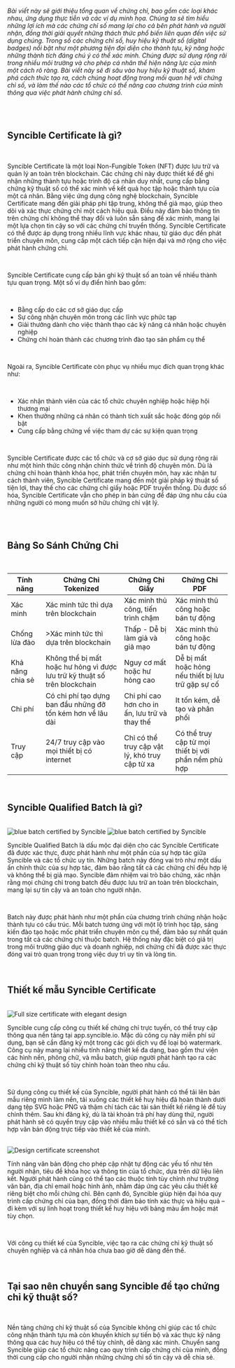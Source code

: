 _Bài viết này sẽ giới thiệu tổng quan về chứng chỉ, bao gồm các loại khác nhau, ứng dụng thực tiễn và các ví dụ minh họa. Chúng ta sẽ tìm hiểu những lợi ích mà các chứng chỉ số mang lại cho cả bên phát hành và người nhận, đồng thời giải quyết những thách thức phổ biến liên quan đến việc sử dụng chúng. Trong số các chứng chỉ số, huy hiệu kỹ thuật số (digital badges) nổi bật như một phương tiện đại diện cho thành tựu, kỹ năng hoặc những thành tích đáng chú ý có thể xác minh. Chúng được sử dụng rộng rãi trong nhiều môi trường và cho phép cá nhân thể hiện năng lực của mình một cách rõ ràng. Bài viết này sẽ đi sâu vào huy hiệu kỹ thuật số, khám phá cách thức tạo ra, cách chúng hoạt động trong mối quan hệ với chứng chỉ số, và làm thế nào các tổ chức có thể nâng cao chương trình của mình thông qua việc phát hành chứng chỉ số._

<br/>
<div className="border"></div>
<br />

## <div id="syncible-certificate" className="scroll-mt-[100px]">Syncible Certificate là gì?</div>

<br />

Syncible Certificate là một loại Non-Fungible Token (NFT) được lưu trữ và quản lý an toàn trên blockchain. Các chứng chỉ này được thiết kế để ghi nhận những thành tựu hoặc trình độ cá nhân duy nhất, cung cấp bằng chứng kỹ thuật số có thể xác minh về kết quả học tập hoặc thành tựu của một cá nhân. Bằng việc ứng dụng công nghệ blockchain, Syncible Certificate mang đến giải pháp phi tập trung, không thể giả mạo, giúp theo dõi và xác thực chứng chỉ một cách hiệu quả. Điều này đảm bảo thông tin trên chứng chỉ không thể thay đổi và luôn sẵn sàng để xác minh, mang lại một lựa chọn tin cậy so với các chứng chỉ truyền thống. Syncible Certificate có thể được áp dụng trong nhiều lĩnh vực khác nhau, từ giáo dục đến phát triển chuyên môn, cung cấp một cách tiếp cận hiện đại và mở rộng cho việc phát hành chứng chỉ.

<br />

Syncible Certificate cung cấp bản ghi kỹ thuật số an toàn về nhiều thành tựu quan trọng. Một số ví dụ điển hình bao gồm:

<br />

- Bằng cấp do các cơ sở giáo dục cấp
- Sự công nhận chuyên môn trong các lĩnh vực phức tạp
- Giải thưởng dành cho việc thành thạo các kỹ năng cá nhân hoặc chuyên nghiệp
- Chứng chỉ hoàn thành các chương trình đào tạo sản phẩm cụ thể

<br />

Ngoài ra, Syncible Certificate còn phục vụ nhiều mục đích quan trọng khác như:

<br />

- Xác nhận thành viên của các tổ chức chuyên nghiệp hoặc hiệp hội thương mại
- Khen thưởng những cá nhân có thành tích xuất sắc hoặc đóng góp nổi bật
- Cung cấp bằng chứng về việc tham dự các sự kiện quan trọng

<br />

Syncible Certificate được các tổ chức và cơ sở giáo dục sử dụng rộng rãi như một hình thức công nhận chính thức về trình độ chuyên môn. Dù là chứng chỉ hoàn thành khóa học, phát triển chuyên môn, hay xác nhận tư cách thành viên, Syncible Certificate mang đến một giải pháp kỹ thuật số tiện lợi, thay thế cho các chứng chỉ giấy hoặc PDF truyền thống. Dù được số hóa, Syncible Certificate vẫn cho phép in bản cứng để đáp ứng nhu cầu của những người có mong muốn sở hữu chứng chỉ vật lý.

<br/>

<br />

## <div id="credential-comparison-table" className="scroll-mt-[100px]">Bảng So Sánh Chứng Chỉ</div>

<br/>

<table className="table-fixed border-separate border-spacing-0 overflow-hidden text-xs xs:text-base">
  <thead className="border h-[88px] bg-white/50 rounded-t-[1.25rem]">
    <tr>
      <th className="border border-r-0 rounded-tl-[1.25rem]">Tính năng</th>
    <th className="border border-r-0">Chứng Chỉ Tokenized</th>
    <th className="border border-r-0">Chứng Chỉ Giấy</th>
    <th className="border rounded-tr-[1.25rem]">Chứng Chỉ PDF</th>
    </tr>
  </thead>
  <tbody className="text-[#6C6D71]">
    <tr className="h-[108px]">
      <td className="border border-t-0 border-r-0 p-2">Xác minh</td>
    <td className="border border-t-0 border-r-0 p-2">Xác minh tức thì dựa trên blockchain</td>
      <td className="border border-t-0 border-r-0 p-2">Xác minh thủ công, tiến trình chậm</td>
      <td className="border border-t-0 p-2">Xác minh thủ công hoặc bán tự động</td>
    </tr>
    <tr className="h-[108px]">
      <td className="border border-t-0 border-r-0 p-2">Chống lừa đảo</td>
      <td className="border border-t-0 border-r-0 p-2">>Xác minh tức thì dựa trên blockchain</td>
    <td className="border border-t-0 border-r-0 p-2">Thấp - Dễ bị làm giả và giả mạo</td>
      <td className="border border-t-0 border-r-0 p-2">Xác minh thủ công hoặc bán tự động</td>
    </tr>
    <tr className="h-[108px]">
    <td className="border border-t-0 border-r-0 p-2">Khả năng chia sẻ</td>
    <td className="border border-t-0 border-r-0 p-2">Không thể bị mất hoặc hư hỏng vì được lưu trữ kỹ thuật số trên blockchain</td>
    <td className="border border-t-0 border-r-0 p-2">Nguy cơ mất hoặc hư hỏng cao</td>
    <td className="border border-t-0 p-2">Dễ bị mất hoặc hỏng nếu thiết bị lưu trữ gặp sự cố</td>
    </tr>
    <tr className="h-[108px]">
      <td className="border border-t-0 border-r-0 p-2">Chi phí</td>
      <td className="border border-t-0 border-r-0 p-2">Có chi phí tạo dựng ban đầu những đỡ tốn kém hơn về lâu dài</td>
      <td className="border border-t-0 border-r-0 p-2">Chi phí cao hơn cho in ấn, lưu trữ và thay thế</td>
      <td className="border border-t-0  p-2">It tốn kém, dễ tạo và phân phối</td>
    </tr>
    <tr className="h-[108px]">
      <td className="border border-t-0 border-r-0 rounded-bl-[1.25rem] p-2">Truy cập</td>
      <td className="border border-t-0 border-r-0 p-2">24/7 truy cập vào mọi thiết bị có internet</td>
    <td className="border border-t-0 border-r-0 p-2">Chỉ có thể truy cập vật lý, khó truy cập từ xa</td>
      <td className="border border-t-0 rounded-br-[1.25rem] p-2">Có thể truy cập từ mọi thiết bị với phần nềm phù hợp</td>
    </tr>
  </tbody>
</table>

<br/>

## <div id="syncible-qualified-batch" className="scroll-mt-[100px]">Syncible Qualified Batch là gì?</div>

<br/>

<div className="flex">
<img src="/batch_black.png" alt="blue batch certified by Syncible" className="w-[171px] h-[171px] xs:w-[200px] xs:h-[200px]" title="Batch image 1"/>
<img src="/batch_red_white.png" alt="blue batch certified by Syncible" className="w-[171px] h-[171px] xs:w-[200px] xs:h-[200px]" title="Batch image 2"/>
</div>

Syncible Qualified Batch là dấu mộc đại diện cho các Syncible Certificate đã được xác thực, được phát hành như một phần của sự hợp tác giữa Syncible và các tổ chức uy tín. Những batch này đóng vai trò như một dấu ấn chính thức của sự hợp tác, đảm bảo rằng tất cả các chứng chỉ đều hợp lệ và không thể bị giả mạo. Syncible đảm nhiệm vai trò bảo chứng, xác nhận rằng mọi chứng chỉ trong batch đều được lưu trữ an toàn trên blockchain, mang lại sự tin cậy và an toàn cho người nhận.

<br/>

Batch này được phát hành như một phần của chương trình chứng nhận hoặc thành tựu có cấu trúc. Mỗi batch tương ứng với một lộ trình học tập, sáng kiến đào tạo hoặc mốc phát triển chuyên môn cụ thể, đảm bảo sự nhất quán trong tất cả các chứng chỉ thuộc batch. Hệ thống này đặc biệt có giá trị trong môi trường giáo dục và doanh nghiệp, nơi chứng chỉ đã được xác thực đóng vai trò quan trọng trong việc duy trì uy tín và lòng tin.

<br/>

## <div id="design-a-syncible-certificate-template" className="scroll-mt-[100px]">Thiết kế mẫu Syncible Certificate</div>

<br/>


<img src="/ElegantParticipationCertificate.png" alt="Full size certificate with elegant design" title="Full size certificate with elegant design"/>
<br/>

Syncible cung cấp công cụ thiết kế chứng chỉ trực tuyến, có thể truy cập thông qua nền tảng tại app.syncible.io. Mặc dù công cụ này miễn phí sử dụng, bạn sẽ cần đăng ký một trong các gói dịch vụ để loại bỏ watermark. Công cụ này mang lại nhiều tính năng thiết kế đa dạng, bao gồm thư viện các hình nền, phông chữ, và mẫu batch, giúp người phát hành tạo ra các chứng chỉ kỹ thuật số tùy chỉnh hoàn toàn theo nhu cầu.

<br/>

Sử dụng công cụ thiết kế của Syncible, người phát hành có thể tải lên bản mẫu riêng mình làm nền, tải xuống các thiết kế huy hiệu đã hoàn thành dưới dạng tệp SVG hoặc PNG và thậm chí tách các tài sản thiết kế riêng lẻ để tùy chỉnh thêm. Sau khi đăng ký, dù là tài khoản trả phí hay dùng thử, người phát hành sẽ có quyền truy cập vào nhiều mẫu thiết kế có sẵn và có thể tích hợp văn bản động trực tiếp vào thiết kế của mình.

<br/>

<img src="/certificate_custom.png" alt="Design certificate screenshot" title="Design certificate screenshot"/>

<br/>

Tính năng văn bản động cho phép cập nhật tự động các yếu tố như tên người nhận, tiêu đề khóa học và thông tin của tổ chức, dựa trên dữ liệu liên kết. Người phát hành cũng có thể tạo các thuộc tính tùy chỉnh như trường văn bản, địa chỉ email hoặc hình ảnh, nhằm đáp ứng các yêu cầu thiết kế riêng biệt cho mỗi chứng chỉ. Bên cạnh đó, Syncible giúp hiện đại hóa quy trình cấp chứng chỉ của bạn, đồng thời đảm bảo tính xác thực và hiệu quả – đi kèm với sự linh hoạt trong thiết kế huy hiệu với bảng màu ấm hoặc mát tùy chọn.

<br/>

Với công cụ thiết kế của Syncible, việc tạo ra các chứng chỉ kỹ thuật số chuyên nghiệp và cá nhân hóa chưa bao giờ dễ dàng đến thế.

<br/>

## <div id="why-switch-to-syncible-for-custom-digital-certificates" className="scroll-mt-[100px]">Tại sao nên chuyển sang Syncible để tạo chứng chỉ kỹ thuật số?</div>

<br/>

Nền tảng chứng chỉ kỹ thuật số của Syncible không chỉ giúp các tổ chức công nhận thành tựu mà còn khuyến khích sự tiến bộ và xác thực kỹ năng thông qua các huy hiệu có thể tùy chỉnh, dễ dàng xác minh. Chuyển sang Syncible giúp các tổ chức nâng cao quy trình cấp chứng chỉ của mình, đồng thời cung cấp cho người nhận những chứng chỉ số tin cậy và dễ chia sẻ.